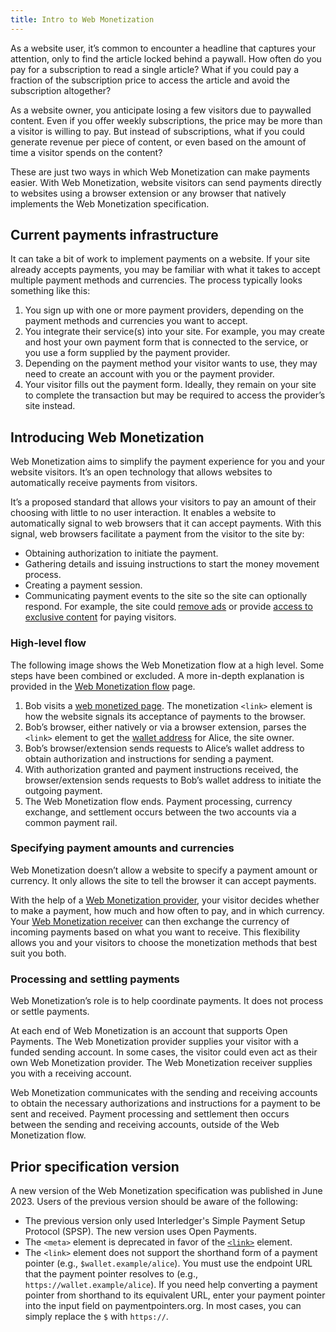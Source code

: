 ```yaml
---
title: Intro to Web Monetization
---
```



As a website user, it’s common to encounter a headline that captures your attention, only to find the article locked behind a paywall. How often do you pay for a subscription to read a single article? What if you could pay a fraction of the subscription price to access the article and avoid the subscription altogether?

As a website owner, you anticipate losing a few visitors due to paywalled content. Even if you offer weekly subscriptions, the price may be more than a visitor is willing to pay. But instead of subscriptions, what if you could generate revenue per piece of content, or even based on the amount of time a visitor spends on the content?

These are just two ways in which Web Monetization can make payments easier. With Web Monetization, website visitors can send payments directly to websites using a browser extension or any browser that natively implements the Web Monetization specification.

## Current payments infrastructure

It can take a bit of work to implement payments on a website. If your site already accepts payments, you may be familiar with what it takes to accept multiple payment methods and currencies. The process typically looks something like this:

1. You sign up with one or more payment providers, depending on the payment methods and currencies you want to accept.
2. You integrate their service(s) into your site. For example, you may create and host your own payment form that is connected to the service, or you use a form supplied by the payment provider.
3. Depending on the payment method your visitor wants to use, they may need to create an account with you or the payment provider.
4. Your visitor fills out the payment form. Ideally, they remain on your site to complete the transaction but may be required to access the provider’s site instead.

## Introducing Web Monetization

Web Monetization aims to simplify the payment experience for you and your website visitors. It’s an open technology that allows websites to automatically receive payments from visitors.

It’s a proposed standard that allows your visitors to pay an amount of their choosing with little to no user interaction. It enables a website to automatically signal to web browsers that it can accept payments. With this signal, web browsers facilitate a payment from the visitor to the site by:

- Obtaining authorization to initiate the payment.
- Gathering details and issuing instructions to start the money movement process.
- Creating a payment session.
- Communicating payment events to the site so the site can optionally respond. For example, the site could [remove ads](/docs/guides/remove-ads) or provide [access to exclusive content](/docs/guides/provide-exclusive-content) for paying visitors.

### High-level flow

The following image shows the Web Monetization flow at a high level. Some steps have been combined or excluded. A more in-depth explanation is provided in the [Web Monetization flow](/docs/intro/web-monetization-flow) page.

<LargeImg
  src='/img/docs/diagram-wm-overview.png'
  alt='High-level overview of Web Monetization flow'
/>

1. Bob visits a [web monetized page](/docs/guides/monetize-page). The monetization `<link>` element is how the website signals its acceptance of payments to the browser.
2. Bob’s browser, either natively or via a browser extension, parses the `<link>` element to get the <Tooltip content='A URL that identifies an Open Payments account' client:load><a href="./resources/glossary#wallet-address">wallet address</a></Tooltip> for Alice, the site owner.
3. Bob’s browser/extension sends requests to Alice’s wallet address to obtain authorization and instructions for sending a payment.
4. With authorization granted and payment instructions received, the browser/extension sends requests to Bob’s wallet address to initiate the outgoing payment.
5. The Web Monetization flow ends. Payment processing, currency exchange, and settlement occurs between the two accounts via a common payment rail.

### Specifying payment amounts and currencies

Web Monetization doesn’t allow a website to specify a payment amount or currency. It only allows the site to tell the browser it can accept payments.

With the help of a <Tooltip content='The entity sending a payment' client:load><a href="./resources/glossary#web-monetization-provider">Web Monetization provider</a></Tooltip>, your visitor decides whether to make a payment, how much and how often to pay, and in which currency. Your <Tooltip content='The entity receiving a payment' client:load><a href="./resources/glossary#web-monetization-receiver">Web Monetization receiver</a></Tooltip> can then exchange the currency of incoming payments based on what you want to receive. This flexibility allows you and your visitors to choose the monetization methods that best suit you both.

### Processing and settling payments

Web Monetization’s role is to help coordinate payments. It does not process or settle payments.

At each end of Web Monetization is an account that supports <LinkOut href="https://openpayments.guide">Open Payments</LinkOut>. The Web Monetization provider supplies your visitor with a funded sending account. In some cases, the visitor could even act as their own Web Monetization provider. The Web Monetization receiver supplies you with a receiving account.

Web Monetization communicates with the sending and receiving accounts to obtain the necessary authorizations and instructions for a payment to be sent and received. Payment processing and settlement then occurs between the sending and receiving accounts, outside of the Web Monetization flow.

## Prior specification version

A new version of the Web Monetization specification was published in June 2023. Users of the previous version should be aware of the following:

- The previous version only used Interledger's Simple Payment Setup Protocol (SPSP). The new version uses <LinkOut href="https://openpayments.guide/">Open Payments</LinkOut>.
- The `<meta>` element is deprecated in favor of the [`<link>`](/docs/references/html-link-rel-monetization/) element.
- The `<link>` element does not support the shorthand form of a payment pointer (e.g., `$wallet.example/alice`). You must use the endpoint URL that the payment pointer resolves to (e.g., `https://wallet.example/alice`). If you need help converting a payment pointer from shorthand to its equivalent URL, enter your payment pointer into the input field on <LinkOut href="https://paymentpointers.org">paymentpointers.org</LinkOut>. In most cases, you can simply replace the `$` with `https://`.
